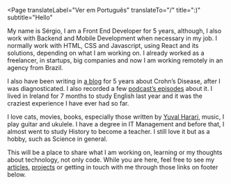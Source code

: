 
<Page
  translateLabel="Ver em Português"
  translateTo="/"
  title=":)"
  subtitle="Hello"
>

My name is Sérgio, I am a Front End Developer for 5 years, although, I also work with Backend and Mobile Development when necessary in my job. I normally work with HTML, CSS and Javascript, using React and its solutions, depending on what I am working on. I already worked as a freelancer, in startups, big companies and now I am working remotely in an agency from Brazil.

I also have been writing in [a blog](http://diariodeumcrohnista.com.br/) for 5 years about Crohn’s Disease, after I was diagnosticated. I also recorded a few [podcast’s episodes](https://open.spotify.com/show/1bBEJfb7HTj3rKrehJEFbd) about it. I lived in Ireland for 7 months to study English last year and it was the craziest experience I have ever had so far.

I love cats, movies, books, especially those written by [Yuval Harari](https://www.ynharari.com/), music, I play guitar and ukulele. I have a degree in IT Management and before that, I almost went to study History to become a teacher. I still love it but as a hobby, such as Science in general.

This will be a place to share what I am working on, learning or my thoughts about technology, not only code. While you are here, feel free to see my [articles](https://www.sergiojunior.com.br/en/blog), [projects](https://www.sergiojunior.com.br/en/projects) or getting in touch with me through those links on footer below.
</Page>
